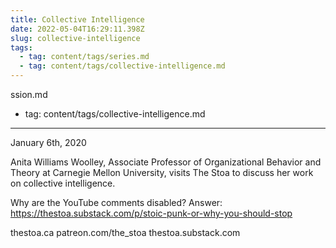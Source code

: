 ```yaml
---
title: Collective Intelligence
date: 2022-05-04T16:29:11.398Z
slug: collective-intelligence
tags:
  - tag: content/tags/series.md
  - tag: content/tags/collective-intelligence.md
---
```



ssion.md
  - tag: content/tags/collective-intelligence.md
---

January 6th, 2020

Anita Williams Woolley, Associate Professor of Organizational Behavior and Theory at Carnegie Mellon University, visits The Stoa to discuss her work on collective intelligence. 

Why are the YouTube comments disabled? Answer: https://thestoa.substack.com/p/stoic-punk-or-why-you-should-stop

thestoa.ca
patreon.com/the_stoa
thestoa.substack.com
